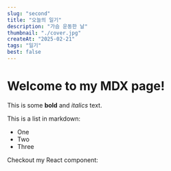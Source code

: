 ```yaml
---
slug: "second"
title: "오늘의 일기"
description: "가슴 운동한 날"
thumbnail: "./cover.jpg"
createAt: "2025-02-21"
tags: "일기"
best: false
---
```


# Welcome to my MDX page!

This is some **bold** and _italics_ text.

This is a list in markdown:

- One
- Two
- Three

Checkout my React component: